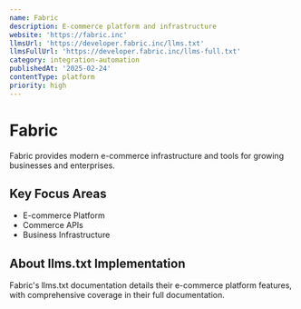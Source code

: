 ```yaml
---
name: Fabric
description: E-commerce platform and infrastructure
website: 'https://fabric.inc'
llmsUrl: 'https://developer.fabric.inc/llms.txt'
llmsFullUrl: 'https://developer.fabric.inc/llms-full.txt'
category: integration-automation
publishedAt: '2025-02-24'
contentType: platform
priority: high
---
```


# Fabric

Fabric provides modern e-commerce infrastructure and tools for growing businesses and enterprises.

## Key Focus Areas

- E-commerce Platform
- Commerce APIs
- Business Infrastructure

## About llms.txt Implementation

Fabric's llms.txt documentation details their e-commerce platform features, with comprehensive coverage in their full documentation.
